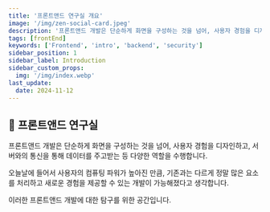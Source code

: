 ```yaml
---
title: '프론트앤드 연구실 개요'
image: '/img/zen-social-card.jpeg'
description: '프론트앤드 개발은 단순하게 화면을 구성하는 것을 넘어, 사용자 경험을 디자인하고, 서버와의 통신을 통해 데이터를 주고받는 등 다양한 역할을 수행합니다. 이러한 프론트앤드 개발에 대한 탐구를 위한 공간입니다.'
tags: [frontEnd]
keywords: ['Frontend', 'intro', 'backend', 'security']
sidebar_position: 1
sidebar_label: Introduction
sidebar_custom_props:
  img: '/img/index.webp'
last_update:
  date: 2024-11-12
---
```


## 🚀 프론트앤드 연구실

프론트앤드 개발은 단순하게 화면을 구성하는 것을 넘어, 사용자 경험을 디자인하고, 서버와의 통신을 통해 데이터를 주고받는 등 다양한 역할을 수행합니다.

오늘날에 들어서 사용자의 컴퓨팅 파워가 높아진 만큼, 기존과는 다르게 정말 많은 요소를 처리하고 새로운 경험을 제공할 수 있는 개발이 가능해졌다고 생각합니다.

이러한 프론트앤드 개발에 대한 탐구를 위한 공간입니다.